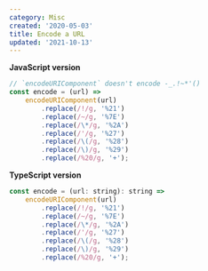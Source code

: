 ```yaml
---
category: Misc
created: '2020-05-03'
title: Encode a URL
updated: '2021-10-13'
---
```


**JavaScript version**

```js
// `encodeURIComponent` doesn't encode -_.!~*'()
const encode = (url) =>
    encodeURIComponent(url)
        .replace(/!/g, '%21')
        .replace(/~/g, '%7E')
        .replace(/\*/g, '%2A')
        .replace(/'/g, '%27')
        .replace(/\(/g, '%28')
        .replace(/\)/g, '%29')
        .replace(/%20/g, '+');
```

**TypeScript version**

```js
const encode = (url: string): string =>
    encodeURIComponent(url)
        .replace(/!/g, '%21')
        .replace(/~/g, '%7E')
        .replace(/\*/g, '%2A')
        .replace(/'/g, '%27')
        .replace(/\(/g, '%28')
        .replace(/\)/g, '%29')
        .replace(/%20/g, '+');
```
